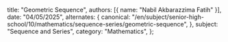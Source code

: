   title: "Geometric Sequence",
  authors: [{ name: "Nabil Akbarazzima Fatih" }],
  date: "04/05/2025",
  alternates: {
    canonical:
      "/en/subject/senior-high-school/10/mathematics/sequence-series/geometric-sequence",
  },
  subject: "Sequence and Series",
  category: "Mathematics",
};
